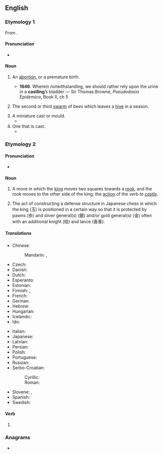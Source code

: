 ==English==

===Etymology 1===
From {{suffix|cast|ling|lang=en}}.

====Pronunciation====
* {{IPA|/ˈkɑːstlɪŋ/|lang=en}}

====Noun====
{{en-noun}}

# {{lb|en|obsolete}} An [[abortion]], or a premature birth.
#* '''1646''': Wherein notwithstanding, we should rather rely upon the urine in a '''castling'''’s bladder — Sir Thomas Browne, ''Pseudodoxia Epidemica'', Book II, ch 5
# {{lb|en|obsolete}} The second or third [[swarm]] of bees which leaves a [[hive]] in a season.
# A miniature cast or mould.
#* {{quote-text|year=2009|author=Danielle Devon|title=Divinity in Chains - Page 6|passage=From the Celeste's own image was the first '''castling''' molded. A soft, delicate creature of flesh and blood she would call Woman. So that Her '''castlings''' may never feel the loneliness she Herself did suffer, she bestowed woman with a mate [...]}}
# One that is cast.
#* {{quote-text|year=1678|author=Claude Saumaise|title=Funus linguae hellenisticae|passage=[...] shift for themselves, and seek out new habitations; such '''castlings''' might in their waudring throughout the South Sea (most of the Oriental Islands being formerly inhabited by by their Off-spring) fall with the coast of Term Primitive Language.}}

===Etymology 2===
{{wikipedia}}
{{wikipedia|Castle (shogi)}}
{{suffix|lang=en|castle|ing}}

====Pronunciation====
* {{IPA|/ˈkɑːsəlɪŋ/|lang=en}}

====Noun====
{{en-noun|-|s}}

# {{lb|en|chess}} A move in which the [[king]] moves two squares towards a [[rook]], and the rook moves to the other side of the king; the [[action]] of the verb ''to [[castle]]''.
# {{lb|en|shogi}} The act of constructing a defense structure in Japanese chess in which the king (玉) is positioned in a certain way so that it is protected by pawns (歩) and silver general(s) (銀) and/or gold general(s) (金) often with an additional knight (桂) and lance (香車).

=====Translations=====
{{trans-top|move in chess}}
* Chinese:
*: Mandarin: {{t|cmn|王車易位|sc=Hani}}, {{t|cmn|王车易位|tr=wáng-jū yìwèi|sc=Hani}}
* Czech: {{t|cs|rošáda|f}}
* Danish: {{t|da|rokade|c}}
* Dutch: {{t+|nl|rokade|f}}
* Esperanto: {{t|eo|aroko}}
* Estonian: {{t|et|vangerdus}}
* Finnish: {{t+|fi|linnoitus}}, {{t+|fi|tornitus}}
* French: {{t+|fr|roque|m}}
* German: {{t+|de|Rochade|f}}
* Hebrew: {{t+|he|הצרחה|f}}
* Hungarian: {{t|hu|sáncolás}}
* Icelandic: {{t|is|hrókering|f}}
* Ido: {{t|io|roquo}}
{{trans-mid}}
* Italian: {{t+|it|arrocco}}
* Japanese: {{t|ja|キャスリング|tr=kyasuringu}}
* Latvian: {{t|lv|rokāde}}
* Persian: {{t|fa|قلعه بستن|tr=qal'e bastan|sc=fa-Arab}}
* Polish: {{t+|pl|roszada|f}}
* Portuguese: {{t+|pt|roque|m}}
* Russian: {{t+|ru|рокиро́вка|f}}
* Serbo-Croatian:
*: Cyrillic: {{t|sh|рокада}}
*: Roman: {{t+|sh|rokada}}
* Slovene: {{t|sl|rošada|f}}, {{t|sl|rokada|f}}
* Spanish: {{t+|es|enroque|m}}
* Swedish: {{t+|sv|rockad}}
{{trans-bottom}}

====Verb====
{{head|en|verb form}}

# {{present participle of|lang=en|castle}}

===Anagrams===
* {{l|en|sclating}}